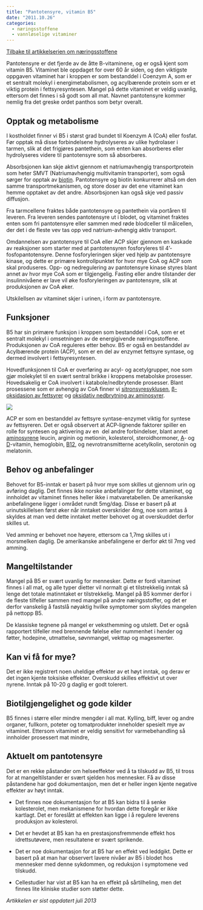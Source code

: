 ```yaml
---
title: "Pantotensyre, vitamin B5"
date: "2011.10.26"
categories: 
  - næringsstoffene
  - vannløselige vitaminer
---
```


[Tilbake til artikkelserien om næringsstoffene](../../naeringsstoffer.html)

Pantotensyre er det fjerde av de åtte B-vitaminene, og er også kjent som vitamin B5. Vitaminet ble oppdaget for over 60 år siden, og den viktigste oppgaven vitaminet har i kroppen er som bestanddel i Coenzym A, som er et sentralt molekyl i energimetabolismen, og acylbærende protein som er et viktig protein i fettsyresyntesen. Mangel på dette vitaminet er veldig uvanlig, ettersom det finnes i så godt som all mat. Navnet pantotensyre kommer nemlig fra det greske ordet panthos som betyr overalt.

## Opptak og metabolisme

I kostholdet finner vi B5 i størst grad bundet til Koenzym A (CoA) eller fosfat. Før opptak må disse forbindelsene hydrolyseres av ulike hydrolaser i tarmen, slik at det frigjøres pantethein, som enten kan absorberes eller hydrolyseres videre til pantotensyre som så absorberes.

Absorbsjonen kan skje aktivt gjennom et natriumavhengig transportprotein som heter SMVT (Natriumavhengig multivitamin transporter), som også sørger for opptak av [biotin](biotin.qmd "Biotin, vitamin B7"). Pantotensyre og biotin konkurrerer altså om den samme transportmekanismen, og store doser av det ene vitaminet kan hemme opptaket av det andre. Absorbsjonen kan også skje ved passiv diffusjon.

Fra tarmcellene fraktes både pantotensyre og pantethein via portåren til leveren. Fra leveren sendes pantotensyre ut i blodet, og vitaminet fraktes enten som fri pantotensyre eller sammen med røde blodceller til målcellen, der det i de fleste vev tas opp ved natrium-avhengig aktiv transport.

Omdannelsen av pantotensyre til CoA eller ACP skjer gjennom en kaskade av reaksjoner som starter med at pantotensyren fosforyleres til 4'-fosfopantotensyre. Denne fosforyleringen skjer ved hjelp av pantotensyre kinase, og dette er primære kontrollpunktet for hvor mye CoA og ACP som skal produseres. Opp- og nedregulering av pantotensyre kinase styres blant annet av hvor mye CoA som er tilgjengelig. Fasting eller andre tilstander der insulinnivåene er lave vil øke fosforyleringen av pantotensyre, slik at produksjonen av CoA øker.

Utskilellsen av vitaminet skjer i urinen, i form av pantotensyre.

## Funksjoner

B5 har sin primære funksjon i kroppen som bestanddel i CoA, som er et sentralt molekyl i omsetningen av de energigivende næringsstoffene. Produksjonen av CoA reguleres etter behov. B5 er også en bestanddel av Acylbærende protein (ACP), som er en del av enzymet fettsyre syntase, og dermed involvert i fettsyresyntesen.

Hovedfunksjonen til CoA er overføring av acyl- og acetylgrupper, noe som gjør molekylet til en svært sentral brikke i kroppens metabolske prosesser. Hovedsakelig er CoA involvert i katabole/nedbrytende prosesser. Blant prosessene som er avhengig av CoA finner vi [sitronsyresyklusen](../metabolismen/sitronsyresyklusen.qmd "Sitronsyresyklusen"), [β-oksidasjon av fettsyrer](../metabolismen/fettfettsyrenedbrytning.qmd "Fettmetabolismen") og [oksidativ nedbrytning av aminosyrer](../metabolismen/proteinmetabolismen.qmd "Proteinmetabolismen").

![](images/clipboard-3853095687.png)

ACP er som en bestanddel av fettsyre syntase-enzymet viktig for syntese av fettsyreren. Det er også observert at ACP-lignende faktorer spiller en rolle for syntesen og aktivering av en  del andre forbindelser, blant annet [aminosyrene](protein.qmd) leucin, arginin og metionin, kolesterol, steroidhormoner, [A](avitamin.qmd)- og [D](dvitamin.qmd)-vitamin, hemoglobin, [B12](kobalamin.qmd), og nevrotransmitterne acetylkolin, serotonin og melatonin.

## Behov og anbefalinger

Behovet for B5-inntak er basert på hvor mye som skilles ut gjennom urin og avføring daglig. Det finnes ikke norske anbefalinger for dette vitaminet, og innholdet av vitaminet finnes heller ikke i matvaretabellen. De amerikanske anbefalingene ligger i området rundt 5mg/dag. Disse er basert på at urinutskillelsen først øker når inntaket overskrider 4mg, noe som antas å skyldes at man ved dette inntaket metter behovet og at overskuddet derfor skilles ut.

Ved amming er behovet noe høyere, ettersom ca 1,7mg skilles ut i morsmelken daglig. De amerikanske anbefalingene er derfor økt til 7mg ved amming.

## Mangeltilstander

Mangel på B5 er svært uvanlig for mennesker. Dette er fordi vitaminet finnes i all mat, og alle typer dietter vil normalt gi et tilstrekkelig inntak så lenge det totale matinntaket er tilstrekkelig. Mangel på B5 kommer derfor i de fleste tilfeller sammen med mangel på andre næingsstoffer, og det er derfor vanskelig å fastslå nøyaktig hvilke symptomer som skyldes mangelen på nettopp B5.

De klassiske tegnene på mangel er veksthemming og utslett. Det er også rapportert tilfeller med brennende følelse eller nummenhet i hender og føtter, hodepine, utmattelse, søvnmangel, vekttap og magesmerter.

## Kan vi få for mye?

Det er ikke registrert noen uheldige effekter av et høyt inntak, og derav er det ingen kjente toksiske effekter. Overskudd skilles effektivt ut over nyrene. Inntak på 10-20 g daglig er godt tolerert.

## Biotilgjengelighet og gode kilder

B5 finnes i større eller mindre mengder i all mat. Kylling, biff, lever og andre organer, fullkorn, poteter og tomatprodukter inneholder spesielt mye av vitaminet. Ettersom vitaminet er veldig sensitivt for varmebehandling så innholder prosessert mat mindre,

## Aktuelt om pantotensyre

Det er en rekke påstander om helseeffekter ved å ta tilskudd av B5, til tross for at mangeltilstander er svært sjelden hos mennesker. Få av disse påstandene har god dokumentasjon, men det er heller ingen kjente negative effekter av høyt inntak.

-   Det finnes noe dokumentasjon for at B5 kan bidra til å senke kolesterolet, men mekanismene for hvordan dette foregår er ikke kartlagt. Det er foreslått at effekten kan ligge i å regulere leverens produksjon av kolesterol.

-   Det er hevdet at B5 kan ha en prestasjonsfremmende effekt hos idrettsutøvere, men resultatene er svært sprikende.

-   Det er noe dokumentasjon for at B5 har en effekt ved leddgikt. Dette er basert på at man har observert lavere nivåer av B5 i blodet hos mennesker med denne sykdommen, og reduksjon i symptomene ved tilskudd.

-   Cellestudier har vist at B5 kan ha en effekt på sårtilheling, men det finnes lite kliniske studier som støtter dette.

*Artikkelen er sist oppdatert juli 2013*
